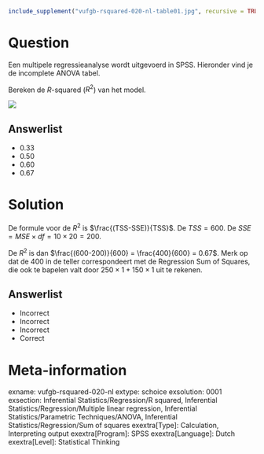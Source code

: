 ```r
include_supplement("vufgb-rsquared-020-nl-table01.jpg", recursive = TRUE)
```

Question
========

Een multipele regressieanalyse wordt uitgevoerd in SPSS. Hieronder vind je de incomplete ANOVA tabel.

Bereken de *R*-squared ($R^{2}$) van het model.

![](vufgb-rsquared-020-nl-table01.jpg)
  
Answerlist
----------
* 0.33
* 0.50
* 0.60
* 0.67

Solution
========

De formule voor de $R^{2}$ is $\frac{(TSS-SSE)}{TSS}$. De $TSS = 600$. De $SSE = MSE \times df = 10 \times 20 = 200$.

De $R^{2}$ is dan $\frac{(600-200)}{600} = \frac{400}{600} = 0.67$. Merk op dat de 400 in de teller correspondeert met de Regression Sum of Squares, die ook te bapelen valt door $250 \times 1+150 \times 1$ uit te rekenen.

Answerlist
----------
* Incorrect
* Incorrect
* Incorrect
* Correct

Meta-information
================
exname: vufgb-rsquared-020-nl
extype: schoice
exsolution: 0001
exsection: Inferential Statistics/Regression/R squared, Inferential Statistics/Regression/Multiple linear regression, Inferential Statistics/Parametric Techniques/ANOVA, Inferential Statistics/Regression/Sum of squares
exextra[Type]: Calculation, Interpreting output
exextra[Program]: SPSS
exextra[Language]: Dutch
exextra[Level]: Statistical Thinking
